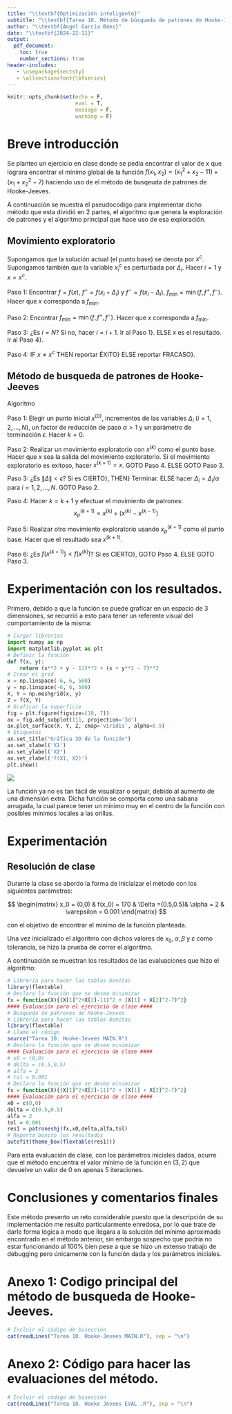 ```yaml
---
title: "\\textbf{Optimización inteligente}"
subtitle: "\\textbf{Tarea 10. Método de búsqueda de patrones de Hooke-Jeeves}"
author: "\\textbf{Ángel García Báez}"
date: "\\textbf{2024-22-11}"
output: 
  pdf_document:
    toc: true
    number_sections: true
header-includes:
   - \usepackage{sectsty}
   - \allsectionsfont{\bfseries}
---
```


```r
knitr::opts_chunk$set(echo = F,
                      eval = T, 
                      message = F,
                      warning = F)
```

\newpage

# Breve introducción 

Se planteo un ejercicio en clase donde se pedía encontrar el valor de $x$  que lograra encontrar el mínimo global de la función $f(x_1,x_2) = (x^2_1 + x_2-11) + (x_1 + x^2_2-7)$ haciendo uso de el método de busqeuda de patrones de Hooke-Jeeves.

A continuación se muestra el pseudocodigo para implementar dicho método que esta dividió en 2 partes, el algoritmo que genera la exploración de patrones y el algoritmo principal que hace uso de esa exploración.

## Movimiento exploratorio

Supongamos que la solución actual (el punto base) se denota por $x^c$. 
Supongamos también que la variable $x_i^c$ es perturbada por $\Delta_i$. 
Hacer $i = 1$ y $x = x^c$.

Paso 1: Encontrar $f = f(x)$, $f^+ = f(x_i + \Delta_i)$ y $f^- = f(x_i -\Delta_i)$, $f_{\min} = \min(f, f^+, f^-)$. Hacer que $x$ corresponda a $f_{\min}$.

Paso 2: Encontrar $f_{\min} = \min(f, f^+, f^-)$. Hacer que $x$ corresponda a $f_{\min}$.

Paso 3: ¿Es $i = N$? Si no, hacer $i = i + 1$. Ir al Paso 1}.
ELSE $x$ es el resultado. Ir al Paso 4}.

Paso 4: IF $x \neq x^c$ THEN reportar ÉXITO}
ELSE reportar FRACASO}.

## Método de busqueda de patrones de Hooke-Jeeves

Algoritmo

Paso 1: Elegir un punto inicial $x^{(0)}$, incrementos de las variables $\Delta_i \ (i = 1, 2, \ldots, N)$, un factor de reducción de paso $\alpha > 1$ y un parámetro de terminación $\epsilon$. Hacer $k = 0$.

Paso 2: Realizar un movimiento exploratorio con $x^{(k)}$ como el punto base. Hacer que $x$ sea la salida del movimiento exploratorio. Si el movimiento exploratorio es exitoso, hacer $x^{(k+1)} = x$. GOTO Paso 4. ELSE GOTO Paso 3.

Paso 3: ¿Es $\|\Delta\| < \epsilon$? Si es CIERTO}, THEN} Terminar. 
ELSE hacer $\Delta_i = \Delta_i/\alpha$ para $i = 1, 2, \ldots, N$. GOTO Paso 2.

Paso 4: Hacer $k = k + 1$ y efectuar el movimiento de patrones: 
$$x_p^{(k+1)} = x^{(k)} + \left( x^{(k)} - x^{(k-1)} \right)$$

Paso 5: Realizar otro movimiento exploratorio usando $x_p^{(k+1)}$ como el punto base. Hacer que el resultado sea $x^{(k+1)}$.

Paso 6: ¿Es $f(x^{(k+1)}) < f(x^{(k)})$? Si es CIERTO}, GOTO Paso 4. ELSE GOTO Paso 3.

\newpage

# Experimentación con los resultados.

Primero, debido a que la función se puede graficar en un espacio de 3 dimensiones, se recurrió a esto para tener un referente visual del comportamiento de la misma:

```python
# Cargar librerias
import numpy as np
import matplotlib.pyplot as plt
# Definir la función
def f(x, y):
    return (x**2 + y - 11)**2 + (x + y**2 - 7)**2
# Crear el grid
x = np.linspace(-6, 6, 500)
y = np.linspace(-6, 6, 500)
X, Y = np.meshgrid(x, y)
Z = f(X, Y)
# Graficar la superficie
fig = plt.figure(figsize=(10, 7))
ax = fig.add_subplot(111, projection='3d')
ax.plot_surface(X, Y, Z, cmap='viridis', alpha=0.9)
# Etiquetas
ax.set_title("Gráfica 3D de la función")
ax.set_xlabel('X1')
ax.set_ylabel('X2')
ax.set_zlabel('f(X1, X2)')
plt.show()
```


![](G1.png)

La función ya no es tan fácil de visualizar o seguir, debido al aumento de una dimensión extra. Dicha función se comporta como una sabana arrugada, la cual parece tener un mínimo muy en el centro de la función con posibles mínimos locales a las orillas.

\newpage

# Experimentación 

## Resolución de clase

Durante la clase se abordo la forma de iniciaizar el método con los siguientes parámetros:

$$
\begin{matrix}
x_0 = (0,0) & f(x_0) = 170 & \Delta  =(0.5,0.5)& \alpha = 2 & \varepsilon = 0.001
\end{matrix}
$$

con el objetivo de encontrar el mínimo de la función planteada.

Una vez inicializado el algoritmo con dichos valores de $x_0, \alpha, \beta$ y $\varepsilon$ como tolerancia, se hizo la prueba de correr el algoritmo.

A continuación se muestran los resultados de las evaluaciones que hizo el algoritmo:

```r
# Librería para hacer las tablas bonitas
library(flextable)
# Declaro la función que se desea minimizar
fx = function(X){(X[1]^2+X[2]-11)^2 + (X[1] + X[2]^2-7)^2}
#### Evaluación para el ejercicio de clase ####
# Busqueda de patrones de Hooke-Jeeves
# Librería para hacer las tablas bonitas
library(flextable)
# Llamo el código
source("Tarea 10. Hooke-Jevees MAIN.R")
# Declaro la función que se desea minimizar
#### Evaluación para el ejercicio de clase ####
# x0 = (0,0)
# delta = (0.5,0.5)
# alfa = 2
# tol = 0.001
# Declaro la función que se desea minimizar
fx = function(X){(X[1]^2+X[2]-11)^2 + (X[1] + X[2]^2-7)^2}
#### Evaluación para el ejercicio de clase ####
x0 = c(0,0)
delta = c(0.5,0.5)
alfa = 2
tol = 0.001
res1 = patroneshj(fx,x0,delta,alfa,tol)
# Reporta bonito los resultados
autofit(theme_box(flextable(res1)))
```

Para esta evaluación de clase, con los parámetros iniciales dados, ocurre que el método encuentra el valor mínimo de la función en $(3,2)$ que devuelve un valor de 0 en apenas 5 iteraciones.


\newpage

# Conclusiones y comentarios finales

Este método presento un reto considerable puesto que la descripción de su implementación me resulto particularmente enredosa, por lo que trate de darle forma lógica a modo que llegara a la solución del mínimo aproximado encontrado en el método anterior, sin embargo sospecho que podría no estar funcionando al 100% bien pese a que se hizo un extenso trabajo de debugging pero únicamente con la función dada y los parámetros iniciales.



\newpage


# Anexo 1: Codigo principal del método de busqueda de Hooke-Jeeves.

```r
# Incluir el código de bisección
cat(readLines("Tarea 10. Hooke-Jevees MAIN.R"), sep = "\n")
```

\newpage

# Anexo 2: Código para hacer las evaluaciones del método.

```r
# Incluir el código de bisección
cat(readLines("Tarea 10. Hooke Jevees EVAL .R"), sep = "\n")
```

